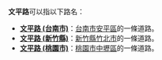 '''文平路'''可以指以下路名：
*'''[[文平路_(台南市)|文平路 (台南市)]]'''：[[台南市|台南市]][[安平區|安平區]]的一條道路。
*'''[[文平路_(新竹縣)|文平路 (新竹縣)]]'''：[[新竹縣|新竹縣]][[竹北市|竹北市]]的一條道路。
*'''[[文平路_(桃園市)|文平路 (桃園市)]]'''：[[桃園市|桃園市]][[中壢區|中壢區]]的一條道路。

{{disambig|Cat=街道名消歧義}}